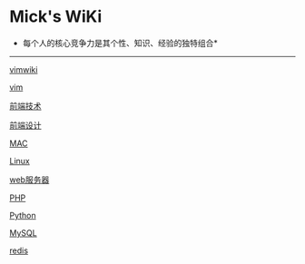 =Mick's WiKi=

*每个人的核心竞争力是其个性、知识、经验的独特组合*
----
[[vim/vimwiki|vimwiki]]

[[vim/vim|vim]]

[[frontend/tech/index|前端技术]]

[[frontend/design/index|前端设计]]

[[os/mac/index|MAC]]

[[os/linux/index|Linux]]

[[backend/webserver/index|web服务器]]

[[backend/language/php/index|PHP]]

[[backend/language/python/index|Python]]

[[backend/db/mysql/index|MySQL]]

[[backend/db/redis/index|redis]]
